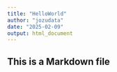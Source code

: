```yaml
---
title: "HelloWorld"
author: "jozudata"
date: "2025-02-09"
output: html_document
---
```


## This is a Markdown file
